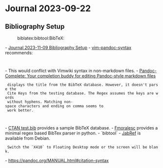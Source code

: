 = Journal 2023-09-22 =

== Bibliography Setup ==
:biblatex:bibtool:BibTeX:

- [[2023-11-09#Bibliography Setup|Journal 2023-11-09 Bibliography Setup]]
- [[https://github.com/vim-pandoc/vim-pandoc-syntax|vim-pandoc-syntax]] recommends:

  {{{vim
  augroup pandoc_syntax
    autocmd! FileType vimwiki set syntax=markdown.pandoc
  augroup END
  }}}

- This would conflict with Vimwiki syntax in non-markdown files.
- [[https://github.com/patashish704/pandoc-complete#pre-requisites|Pandoc-Complete: Your completion buddy for editing Pandoc-style markdown files]]
  displays the title from the BibTeX database. However, it doesn't parse the
  Cite Keys from the testing database. The Regex assumes the keys are words
  without hyphens. Matching non-space characters and ending on comma seems to
  work better.

  {{{gitcommit
  index 2c87935..b6e41ff 100644
  --- a/autoload/PandocComplete.vim
  +++ b/autoload/PandocComplete.vim
  @@ -95,7 +95,7 @@ fun! s:FetchBibItems()
                       \ l:bibkeys,
                       \ s:MatchFile(
                           \ l:bibfile,
  -                        \ '^\s*@\w\+{\zs\w\+'
  +                        \ '^\s*@\w\+{\zs\S\+\ze,'
                           \ )
                       \ )
  }}}

- [[https://ctan.math.utah.edu/ctan/tex-archive/biblio/bibtex/contrib/test/test.bib|CTAN test.bib]] provides a sample BibTeX database.
- [[https://gist.github.com/fmoralesc/1203698/8dba921b45ff5464ea4d87433f9fadb0276cc2fa|Fmoralesc]] provides a minimal regex based BibTex parser in python.
- `bibtool`
- [[https://en.m.wikipedia.org/wiki/JabRef|JabRef]] is available from Debian.
  Switch the `X410` to Floating Desktop mode or the screen will be blank.

{{{vim
let g:pandoc#biblio#bibs = [expand('~/zk/default.bib')]
let g:pandoc#completion#bib#mode = 'fallback'
}}}

- https://pandoc.org/MANUAL.html#citation-syntax

{{{bash
pandoc --bibliography=$HOME/zk/default.bib \
  --citeproc --standalone \
  --to markdown-citations \
  --metadata link-citations \
  -o test.md \
  ~/.dotfiles/README.md
}}}

{{{yaml
bibliography: /home/jdfen/zk/default.bib
link-citations: true
link-bibliography: true
}}}

{{{bash
pandoc -o test.md \
  --citeproc --standalone \
  --to markdown-citations \
  --metadata link-citations \
  ~/.dotfiles/README.md
}}}

